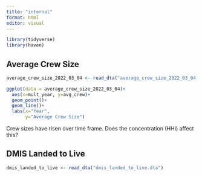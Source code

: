 ```yaml
---
title: "internal"
format: html
editor: visual
---
```


```r
library(tidyverse)
library(haven)
```

## Average Crew Size

```r
average_crew_size_2022_03_04 <- read_dta("average_crew_size_2022_03_04.dta")
```

```r
ggplot(data = average_crew_size_2022_03_04)+
  aes(x=mult_year, y=avg_crew)+
  geom_point()+
  geom_line()+
  labs(x="Year",
       y="Average Crew Size")
```

Crew sizes have risen over time frame. Does the concentration (HHI) affect this?

## DMIS Landed to Live

```r
dmis_landed_to_live <- read_dta("dmis_landed_to_live.dta")
```
